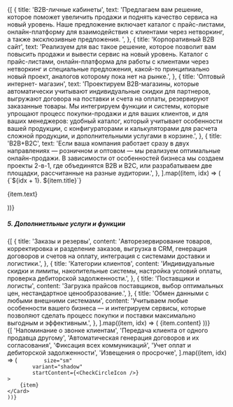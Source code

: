 
<div className="flex flex-col">
	{[
		{
			title: 'B2B-личные кабинеты',
			text: 'Предлагаем вам решение, которое поможет увеличить продажи и поднять качество сервиса на новый уровень. Наше предложение включает каталог с прайс-листами, онлайн-платформу для взаимодействия с клиентами через нетворкинг, а также эксклюзивные предложения. ',
		},
		{
			title: 'Корпоративный B2B сайт',
			text: 'Реализуем для вас такое решение, которое позволит вам повысить продажи и вывести сервис на новый уровень. Каталог с прайс-листами, онлайн-платформа для работы с клиентами через нетворкинг и специальные предложения, какой-то принципиально новый проект, аналогов которому пока нет на рынке.',
		},
		{
			title: 'Оптовый интернет- магазин',
			text: 'Проектируем B2B-магазины, которые автоматически учитывают индивидуальные скидки для партнеров, выгружают договора на поставки и счета на оплаты, резервируют заказанные товары. Мы интегрируем функции и системы, которые упрощают процесс покупки-продажи и для ваших клиентов, и для ваших менеджеров: удобный каталог, который учитывает особенности вашей продукции, с конфигураторами и калькуляторами для расчета сложной продукции, и дополнительными услугами в корзине.',
		},
		{
			title: 'B2B+B2C',
			text: 'Если ваша компания работает сразу в двух направлениях — розничном и оптовом — мы реализуем оптимальные онлайн-продажи. В зависимости от особенностей бизнеса мы создаем проекты 2-в-1, где объединятся B2B и B2C, или разрабатываем две площадки, рассчитанные на разные аудитории.',
		},
	].map((item, idx) => (
		<div key={[idx, 'b2c'].join('-')}>
			<Text
				bold
				as="h5"
			>
				{`${idx + 1}. ${item.title}`}
			</Text>
			<Spacer y="md" />
			<p>{item.text}</p>
            <Spacer y="3xl" />
		</div>
	))}

</div>

##### 5. Дополниетльные услуги и функции

<Spacer y="md" />

<section className="grid gap-1.5 md:grid-cols-2">
	{[
		{
			title: 'Заказы и резервы',
			content: 'Авторезервирование товаров, корректировка и разделение заказов, выгрузка в CRM, генерация договоров и счетов на оплату, интеграция с системами доставки и логистики.',
		},
		{
			title: 'Категории клиентов',
			content: 'Индивидуальные скидки и лимиты, накопительные системы, настройка условий оплаты, проверка дебиторской задолженности.',
		},
		{
			title: 'Поставщики и логисты',
			content: 'Загрузка прайсов поставщиков, выбор оптимальных цен, нестандартное ценообразование.',
		},
		{
			title: 'Обмен данными с любыми внешними системами',
			content: 'Учитываем любые особенности вашего бизнеса — и интегрируем сервисы, которые позволяют сделать процесс покупки и поставки максимально выгодным и эффективным.',
		},
	].map((item, idx) => (
		<Card
			key={[idx, 'services'].join('-')}
			title={item.title}
			size="sm"
			variant="default"
		>
			{item.content}
		</Card>
	))}
</section>

<Spacer y="xl" />

<section className= 'grid grid-cols-1 md:grid-cols-2 gap-1.5'>
         {[
    	'Напоминание о звонке клиентам',
        'Передача клиента от одного продавца другому',
        'Автоматическая генерация договоров и их согласования',
        'Фиксация всех коммуникаций',
        'Учет оплат и дебиторской задолженности',
        'Извещения о просрочке',
    ].map((item, idx) => (
    <Card
    	key={[idx, 'func'].join('-')}

    		size="sm"
    		variant="shadow"
    		startContent={<CheckCircleIcon />}
    >
    	{item}
    </Card>
    ))}

</section>
